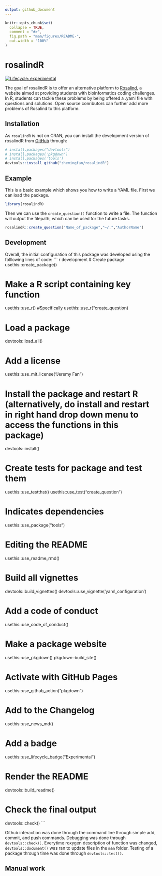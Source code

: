 ```yaml
---
output: github_document
---
```


<!-- README.md is generated from README.Rmd. Please edit that file -->

```r
knitr::opts_chunk$set(
  collapse = TRUE,
  comment = "#>",
  fig.path = "man/figures/README-",
  out.width = "100%"
)
```

# rosalindR

<!-- badges: start -->
[![Lifecycle: experimental](https://img.shields.io/badge/lifecycle-experimental-orange.svg)](https://www.tidyverse.org/lifecycle/#experimental)
<!-- badges: end -->

The goal of rosalindR is to offer an alternative platform to [Rosalind](http://rosalind.info/problems/locations/), a website aimed at providing students with bioinformatics coding challenges. In R, students can tackle these problems by being offered a .yaml file with questions and solutions. Open source conributors can further add more problems of Rosalind to this platform.

## Installation

As `rosalindR` is not on CRAN, you can install the development version of rosalindR from [GitHub](https://github.com/) through:

```r
# install.packages("devtools")
# install.packages('pkgdown')
# install.packages('tools')
devtools::install_github("zhemingfan/rosalindR")
```

## Example

This is a basic example which shows you how to write a YAML file. First we can load the package.

```r
library(rosalindR)
```

Then we can use the `create_question()` function to write a file. The function will output the filepath, which can be used for the future tasks.
```r
rosalindR::create_question("Name_of_package","~/.","AuthorName")
```

## Development

Overall, the initial configuration of this package was developed using the folllowing lines of code: 
``` r development
# Create package
usethis::create_package()

# Make a R script containing key function
usethis::use_r() #Specifically usethis::use_r("create_question)

# Load a package
devtools::load_all()

# Add a license
usethis::use_mit_license("Jeremy Fan")

# Install the package and restart R (alternatively, do install and restart in right hand drop down menu to access the functions in this package)
devtools::install()

# Create tests for package and test them
usethis::use_testthat()
usethis::use_test("create_question")

# Indicates dependencies
usethis::use_package("tools")

# Editing the README
usethis::use_readme_rmd()

# Build all vignettes
devtools::build_vignettes()
devtools::use_vignette('yaml_configuration')

# Add a code of conduct
usethis::use_code_of_conduct()

# Make a package website
usethis::use_pkgdown()
pkgdown::build_site()

# Activate with GitHub Pages
usethis::use_github_action("pkgdown")

# Add to the Changelog
usethis::use_news_md()

# Add a badge
usethis::use_lifecycle_badge("Experimental")

# Render the README
devtools::build_readme()

# Check the final output
devtools::check()
```

Github interaction was done through the command line through simple add, commit, and push commands. Debugging was done through `devtools::check()`. Everytime roxygen description of function was changed, `devtools::document()` was ran to update files in the `man` folder. Testing of a package through time was done through `devtools::test()`. 

## Manual work 
